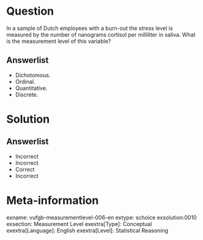 Question
========
  
In a sample of Dutch employees with a burn-out the stress level is measured by the number of nanograms cortisol per milliliter in saliva. What is the measurement level of this variable?
  
Answerlist
----------
* Dichotomous.
* Ordinal.
* Quantitative.
* Discrete.

Solution
========

Answerlist
----------
* Incorrect
* Incorrect
* Correct
* Incorrect

Meta-information
================
exname: vufgb-measurementlevel-006-en
extype: schoice
exsolution:0010 
exsection: Measurement Level
exextra[Type]: Conceptual
exextra[Language]: English
exextra[Level]: Statistical Reasoning